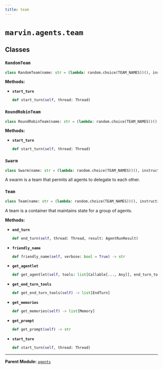 ```yaml
---
title: team
---
```


# `marvin.agents.team`

## Classes

### `RandomTeam`
```python
class RandomTeam(name: str = (lambda: random.choice(TEAM_NAMES))(), instructions: str | None = None, description: str | None = 'A team of agents that randomly selects an agent to act.', verbose: bool = False, prompt: str | Path = Path('team.jinja'), members: list[Actor], delegates: dict[Actor, list[Actor]] = dict())
```

**Methods:**

- **`start_turn`**
  ```python
  def start_turn(self, thread: Thread)
  ```

### `RoundRobinTeam`
```python
class RoundRobinTeam(name: str = (lambda: random.choice(TEAM_NAMES))(), instructions: str | None = None, description: str | None = 'A team of agents that rotate turns.', verbose: bool = False, prompt: str | Path = Path('team.jinja'), members: list[Actor], delegates: dict[Actor, list[Actor]] = dict())
```

**Methods:**

- **`start_turn`**
  ```python
  def start_turn(self, thread: Thread)
  ```

### `Swarm`
```python
class Swarm(name: str = (lambda: random.choice(TEAM_NAMES))(), instructions: str | None = None, description: str | None = None, verbose: bool = False, prompt: str | Path = Path('team.jinja'), members: list[Actor], delegates: dict[Actor, list[Actor]] = dict())
```
A swarm is a team that permits all agents to delegate to each other.

### `Team`
```python
class Team(name: str = (lambda: random.choice(TEAM_NAMES))(), instructions: str | None = None, description: str | None = None, verbose: bool = False, prompt: str | Path = Path('team.jinja'), members: list[Actor], delegates: dict[Actor, list[Actor]] = dict())
```
A team is a container that maintains state for a group of agents.

**Methods:**

- **`end_turn`**
  ```python
  def end_turn(self, thread: Thread, result: AgentRunResult)
  ```
- **`friendly_name`**
  ```python
  def friendly_name(self, verbose: bool = True) -> str
  ```
- **`get_agentlet`**
  ```python
  def get_agentlet(self, tools: list[Callable[..., Any]], end_turn_tools: list[EndTurn]) -> pydantic_ai.Agent[Any, Any]
  ```
- **`get_end_turn_tools`**
  ```python
  def get_end_turn_tools(self) -> list[EndTurn]
  ```
- **`get_memories`**
  ```python
  def get_memories(self) -> list[Memory]
  ```
- **`get_prompt`**
  ```python
  def get_prompt(self) -> str
  ```
- **`start_turn`**
  ```python
  def start_turn(self, thread: Thread)
  ```

---

**Parent Module:** [`agents`](marvin-agents)
